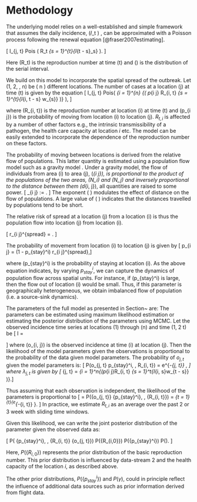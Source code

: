 # Methodology
The underlying model relies on a well-established and simple framework 
that assumes the daily incidence, \(𝐼_t \) , can be approximated with a
Poisson process following the renewal equation
[@fraser2007estimating]. 

\[
  I_{j, t} \sim 
  Pois
  \left( 
    R_t \sum_{s = 1}^{t}{I_{t - s}\omega_s}
  \right).
\]

Here \(R_t\) is the reproduction number at time \(t\) and \(\omega\)
is the distribution of the serial interval. 

We build on this model to incorporate the spatial spread of the
outbreak. 
Let \(1, 2, \dots, n\) be \( n \) different locations.
The number of cases at a location \(j\) at time \(t\) is given by the equation
\[
  I_{j, t} \sim 
  Pois\left( 
  \sum_{i = 1}^{n} 
  {\left( p_{i \rightarrow j}
  R_{i, t} \sum_{s = 1}^{t}{I_{i, t - s} w_{s}}
  \right)} 
  \right),
\]

where \(R_{i, t}\) is the reproduction number at location \(i\) at time
\(t\) and \(p_{i \rightarrow j}\) is the probability of moving from
location \(i\) to location \(j\). $R_{t, i}$ is
affected by a number of other factors e.g., the intrinsic
transmissibility of a pathogen, the health care capacity at location
$i$ etc. The model can be easily extended to incorporate the
dependence of the reproduction number on these factors. 

The probability of moving between locations is derived from the
relative flow of populations.
This latter quantity is estimated using a population flow
model such as a gravity model \citep{GROSCHE2007175}. 
Under a gravity model, the flow of individuals from area \(i\) to area \(j\),
\(\phi_{i \rightarrow j}\), is proportional to the product of the
populations of the two areas, \(N_i\) and \(N_j\) and inversely
proportional to the distance between them \(d_{i, j}\), all quantities
are raised to some power.
\[
  \phi_{i \rightarrow j} :=  \frac{N_i^{\alpha}N_j^{\beta}}{d_{i, j}^{\gamma}}.
\]
 The exponent \( \gamma \) modulates the effect of distance on the flow of
populations. A large value of \( \gamma \) indicates that the
distances travelled by populations tend to be short.

The relative risk of spread at a location \(j\) from a location \(i\)
is thus the population flow into location \(j\) from location \(i\).

\[
  r_{i \rightarrow j}^{spread} = \frac{\phi_{i \rightarrow
  j}}{\sum_{x}{\phi_{i \rightarrow
  j}}}.
\]

The probability of movement from location \(i\) to location \(j\) is given by
\[  p_{i \rightarrow j} = (1 - p_{stay}^i) r_{i \rightarrow j}^{spread},\]

where \(p_{stay}^i\) is the probability of staying at location
\(i\). As the above equation indicates, by varying $p_{stay}^i$, we
can capture the dynamics of population flow across spatial units. For
instance, if \(p_{stay}^i\) is large, then the flow out of location
\(i\) would be small. Thus, if this parameter is geographically
heterogeneous, we obtain imbalanced flow of population (i.e. a source-sink dynamics). 

\subsection{Statistical inference of model parameters}

The parameters of the full model as presented in Section~\ref{sec:model} are: 
\begin{itemize}
\item $R_{t, i}$, the reproduction at time $t$,
\item $p_{stay}$, the probability of staying in location $i$, and 
\item $\gamma$, the exponent of the distance in the gravity model. 
\end{itemize}

The parameters can be estimated using maximum likelihood
estimation or estimating the posterior distribution of the parameters using
MCMC. Let the observed incidence time series at locations \(1\)
through \(n\) and time \(1, 2 \dots t\) be
\[
I = \begin{bmatrix}
    o_{1,1}       & o_{1,2}  & \dots & o_{1,n} \\
    o_{2,1}       & o_{2,2}  & \dots & o_{2,n} \\
    \hdotsfor{4} \\
    o_{t,1}       & o_{t,2}  & \dots & o_{t,n}
\end{bmatrix}
\]
where \(o_{i, j}\) is the observed incidence at time \(i\) at location
\(j\).
Then the likelihood of the model parameters given the
observations is proportional to the probability of the data given
model parameters.  The probability of $o_{j, t}$ given
the model parameters is:
\[ P(o_{j, t} \mid p_{stay}^i, \gamma, R_{i, t}) = e^{-\lambda_{j, t}}
  \frac{o_{j, t}^{\lambda_{j, t}}}{\lambda_{j, t} !}, \]
where $\lambda_{j, t}$ is given by
\[
  \lambda_{j, t} = \sum_{i = 1}^n{\left(p_{i \rightarrow j}R_{i, t} \sum_{s
        = 1}^t{I_{i, s}w_{t - s}} \right)}.\]

Thus assuming that each observation is independent, the likelihood of the parameters is proportional to
\[
\mathcal{L} = P(\{o_{j, t}\} \mid \{p_{stay}^i\}, \gamma, \{R_{i, t}\}) = 
 \prod_{t = 1}^{t}{e^{-\lambda_{i, t}} \frac{o_{i, t}^{\lambda_{i, t}}}{\lambda_{i, t} !}}.
\]
In practice, we estimate $R_{t, i}$ as an average over the past 2 or 3 week with sliding time windows.

Given this likelihood, we can write the joint posterior distribution of the parameter given the observed data as:

\[
P( \{p_{stay}^i\}, \gamma, \{R_{i, t}\} \mid \{o_{j, t}\}) \propto  
  \mathcal{L} \times P(\{R_{i,0}\}) P(\{p_{stay}^i\}) P(\gamma).
\]

Here, $P(\{R_{i,0}\})$ represents the prior distribution of the basic reproduction number. This prior distribution is 
influenced by data-stream 2 and the health capacity of the location $i$, as described above.

The other prior distributions,  $P(\{p_{stay}^i\})$ and $P(\gamma)$, could in principle reflect the influence of 
additional data sources such as prior information derived from flight data. 

